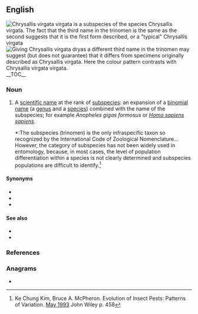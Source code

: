 ==English==
[[File:Chrysallis virgata virgata 01.JPG|thumb|{{center top}}''Chrysallis virgata virgata''<br>is a subspecies of the species ''Chrysallis virgata''. The fact that the third name in the trinomen is the same as the second suggests that it is the first form described, or a "typical" ''Chrysallis virgata''{{center bottom}}]]
[[File:Chrysallis virgata dryas 1.JPG|thumb|{{center top}}Giving ''Chrysallis virgata dryas'' a different third name in the trinomen may suggest (but does not guarantee) that it differs from specimens originally  described as ''Chrysallis virgata''. Here the colour pattern contrasts with ''Chrysallis virgata virgata''.{{center bottom}}]]
__TOC__

===Noun===
{{wikipedia}}
{{en-noun|trinomina}}

# {{lb|en|taxonomy|zoology}} A [[scientific name]] at the rank of [[subspecies]]: an expansion of a [[binomial name]] (a [[genus]] and a [[species]]) combined with the name of the subspecies; for example  ''Anopheles gigas formosus'' or ''[[Homo sapiens sapiens]]''.
#*:The subspecies (trinomen) is the only infraspecific taxon so recognized by the International Code of Zoological Nomenclature... However, the category of subspecies has not been widely used in entomology, because, in most cases, the level of population differentiation within a species is not clearly determined and subspecies populations are difficult to identify.<ref name="KimMcPheron1993">Ke Chung Kim, Bruce A. McPheron. Evolution of Insect Pests: Patterns of Variation. [https://books.google.com/books?id=dDzqU4zO3vgC&pg=PA458|date=10 May 1993] John Wiley {{ISBN|978-0-471-60077-0}} p. 458</ref>

====Synonyms====
* {{l|en|ternary name}}
* {{l|en|three-part name}}
* {{l|en|trinomial name}}

====See also====
* {{l|en|binomen}}
* {{l|en|binomial name}}

===References===
<references/>

===Anagrams===
* {{anagrams|en|a=eimnnort|trenimon}}